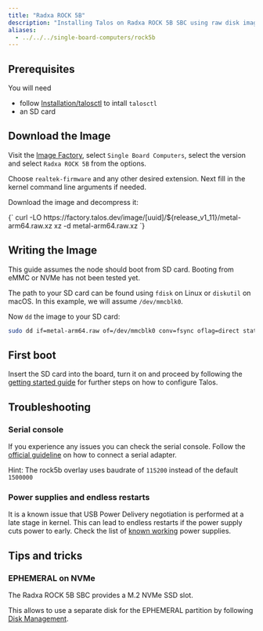 ```yaml
---
title: "Radxa ROCK 5B"
description: "Installing Talos on Radxa ROCK 5B SBC using raw disk image."
aliases:
  - ../../../single-board-computers/rock5b
---
```



## Prerequisites

You will need

- follow [Installation/talosctl](../../getting-started/talosctl ) to intall `talosctl`
- an SD card

## Download the Image

Visit the [Image Factory](https://factory.talos.dev/), select `Single Board Computers`, select the version and select `Radxa ROCK 5B` from the options.

Choose `realtek-firmware` and any other desired extension.
Next fill in the kernel command line arguments if needed.

Download the image and decompress it:

<CodeBlock lang="sh">
  {`
curl -LO https://factory.talos.dev/image/[uuid]/${release_v1_11}/metal-arm64.raw.xz
xz -d metal-arm64.raw.xz
  `}
</CodeBlock>

## Writing the Image

This guide assumes the node should boot from SD card.
Booting from eMMC or NVMe has not been tested yet.

The path to your SD card can be found using `fdisk` on Linux or `diskutil` on macOS.
In this example, we will assume `/dev/mmcblk0`.

Now `dd` the image to your SD card:

```bash
sudo dd if=metal-arm64.raw of=/dev/mmcblk0 conv=fsync oflag=direct status=progress bs=4M
```

## First boot

Insert the SD card into the board, turn it on and proceed by following the
[getting started guide](../../getting-started/getting-started#configure-talos-linux)
for further steps on how to configure Talos.

## Troubleshooting

### Serial console

If you experience any issues you can check the serial console.
Follow the [official guideline](https://wiki.radxa.com/Rock5/dev/serial-console)
on how to connect a serial adapter.

Hint: The rock5b overlay uses baudrate of `115200` instead of the default `1500000`

### Power supplies and endless restarts

It is a known issue that USB Power Delivery negotiation is performed at a late stage in kernel.
This can lead to endless restarts if the power supply cuts power to early.
Check the list of [known working](https://wiki.radxa.com/Rock5/5b/power_supply) power supplies.

## Tips and tricks

### EPHEMERAL on NVMe

The Radxa ROCK 5B SBC provides a M.2 NVMe SSD slot.

This allows to use a separate disk for the EPHEMERAL partition by following
[Disk Management](../../configure-your-talos-cluster/storage-and-disk-management/disk-management).
